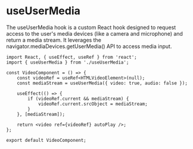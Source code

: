 
<Meta title="Developers/Hooks/useUserMedia" />

# useUserMedia

The useUserMedia hook is a custom React hook designed to request access to the user's media devices (like a camera and microphone) and return a media stream. It leverages the navigator.mediaDevices.getUserMedia() API to access media input.

```
import React, { useEffect, useRef } from 'react';
import { useUserMedia } from './useUserMedia';

const VideoComponent = () => {
    const videoRef = useRef<HTMLVideoElement>(null);
    const mediaStream = useUserMedia({ video: true, audio: false });

    useEffect(() => {
        if (videoRef.current && mediaStream) {
            videoRef.current.srcObject = mediaStream;
        }
    }, [mediaStream]);

    return <video ref={videoRef} autoPlay />;
};

export default VideoComponent;

```
